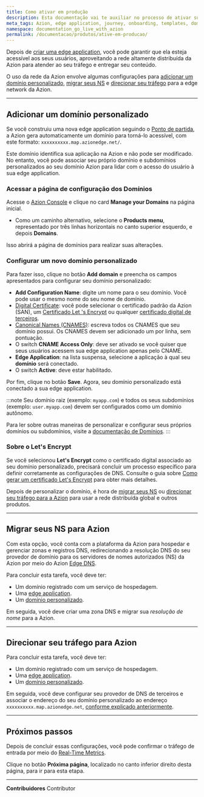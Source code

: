 ```yaml
---
title: Como ativar em produção
description: Esta documentação vai te auxiliar no processo de ativar suas aplicações em produção.
meta_tags: Azion, edge application, journey, onboarding, templates, domain, traffic
namespace: documentation_go_live_with_azion
permalink: /documentacao/produtos/ative-em-producao/
---
```



Depois de [criar uma edge application](/pt-br/documentacao/produtos/comecar-com-um-template/), você pode garantir que ela esteja acessível aos seus usuários, aproveitando a rede altamente distribuída da Azion para atender ao seu tráfego e entregar seu conteúdo.

O uso da rede da Azion envolve algumas configurações para [adicionar um domínio personalizado](#adicionar-um-dominio-personalizado), [migrar seus NS](#migrar-seus-ns-para-azion) e [direcionar seu tráfego](#direcionar-seu-trafego-para-azion) para a edge network da Azion.

---

## Adicionar um domínio personalizado

Se você construiu uma nova edge application seguindo o [Ponto de partida](/pt-br/documentacao/produtos/ponto-de-partida/), a Azion gera automaticamente um domínio para torná-lo acessível, com este formato: `xxxxxxxxxx.map.azionedge.net/`.

Este domínio identifica sua aplicação na Azion e não pode ser modificado. No entanto, você pode associar seu próprio domínio e subdomínios personalizados ao seu domínio Azion para lidar com o acesso do usuário à sua edge application.

### Acessar a página de configuração dos Domínios

Acesse o [Azion Console](https://console.azion.com/) e clique no card **Manage your Domains** na página inicial.

- Como um caminho alternativo, selecione o **Products menu**, representado por três linhas horizontais no canto superior esquerdo, e depois **Domains**.

Isso abrirá a página de domínios para realizar suas alterações.

### Configurar um novo domínio personalizado

Para fazer isso, clique no botão **Add domain** e preencha os campos apresentados para configurar seu domínio personalizado:

- **Add Configuration Name**: digite um nome para o seu domínio. Você pode usar o mesmo nome do seu nome de domínio.
- [Digital Certificate](/pt-br/documentacao/produtos/build/edge-application/digital-certificates/): você pode selecionar o certificado padrão da Azion (SAN), um [Certificado Let 's Encrypt](/pt-br/documentacao/produtos/guias/como-gerar-um-certificado-lets-encrypt/) ou qualquer [certificado digital de terceiros](/pt-br/documentacao/produtos/guias/criar-certificado-digital/).
- [Canonical Names (CNAMES)](/pt-br/documentacao/produtos/build/edge-application/domains/#cname): escreva todos os CNAMES que seu domínio possui. Os CNAMES devem ser adicionado um por linha, sem pontuação.
- O switch **CNAME Access Only**: deve ser ativado se você quiser que seus usuários acessem sua edge application apenas pelo CNAME.
- **Edge Application**: na lista suspensa, selecione a aplicação à qual seu **domínio** será conectado.
- O switch **Active**: deve estar habilitado.

Por fim, clique no botão **Save**. Agora, seu domínio personalizado está conectado a sua edge application.

:::note
Seu domínio raiz (exemplo: `myapp.com`) e todos os seus subdomínios (exemplo: `user.myapp.com`) devem ser configurados como um domínio autônomo.

Para ler sobre outras maneiras de personalizar e configurar seus próprios domínios ou subdomínios, visite a [documentação de Domínios](/pt-br/documentacao/produtos/guias/configurar-dominio/).
:::

### Sobre o Let's Encrypt

Se você selecionou **Let's Encrypt** como o certificado digital associado ao seu domínio personalizado, precisará concluir um processo específico para definir corretamente as configurações de DNS. Consulte o guia sobre [Como gerar um certificado Let's Encrypt](/pt-br/documentacao/produtos/guias/como-gerar-um-certificado-lets-encrypt/) para obter mais detalhes.

Depois de personalizar o domínio, é hora de [migrar seus NS](#migrar-seus-ns-para-azion) ou [direcionar seu tráfego para a Azion](#direcionar-seu-trafego-para-azion) para usar a rede distribuída global e outros produtos.

---

## Migrar seus NS para Azion

Com esta opção, você conta com a plataforma da Azion para hospedar e gerenciar zonas e registros DNS, redirecionando a resolução DNS do seu provedor de domínio para os servidores de nomes autorizados (NS) da Azion por meio do Azion [Edge DNS](/pt-br/documentacao/produtos/secure/edge-dns/).

Para concluir esta tarefa, você deve ter:

- Um domínio registrado com um serviço de hospedagem.
- Uma [edge application](/pt-br/documentacao/produtos/guias/build/criar-uma-aplicacao/).
- Um [domínio personalizado](/pt-br/documentacao/produtos/guias/configurar-dominio/).

Em seguida, você deve criar uma zona DNS e migrar sua *resolução de nome* para a Azion.

<LinkButton outlined link="/pt-br/documentacao/produtos/guias/migrar-ns-para-a-azion" label="leia o guia para migrar seu NS para Azion" variant="secondary" /> 

---

## Direcionar seu tráfego para Azion

Para concluir esta tarefa, você deve ter:

- Um domínio registrado com um serviço de hospedagem.
- Uma [edge application](/pt-br/documentacao/produtos/guias/build/criar-uma-aplicacao/).
- Um [domínio personalizado](/pt-br/documentacao/produtos/guias/configurar-dominio/).

Em seguida, você deve configurar seu provedor de DNS de terceiros e associar o endereço do seu domínio personalizado ao endereço `xxxxxxxxxx.map.azionedge.net`, [conforme explicado anteriormente](#adicionar-um-dominio-personalizado).

<LinkButton outlined link="/pt-br/documentacao/produtos/guias/apontar-dominio-para-a-azion/" label="Leia o guia de como apontar seu domínio para Azion" variant="secondary" /> 

---

## Próximos passos

Depois de concluir essas configurações, você pode confirmar o tráfego de entrada por meio do [Real-Time Metrics](/pt-br/documentacao/produtos/observe/real-time-metrics/).

Clique no botão **Próxima página**, localizado no canto inferior direito desta página, para ir para esta etapa.



---


**Contribuidores** <ContributorList>Contributor</ContributorList>
